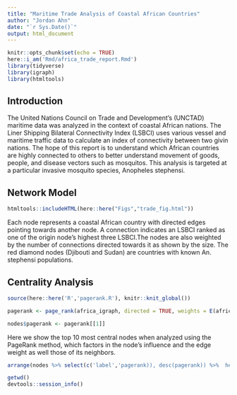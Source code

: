 ```yaml
---
title: "Maritime Trade Analysis of Coastal African Countries"
author: "Jordan Ahn"
date: "`r Sys.Date()`"
output: html_document
---
```


```r
knitr::opts_chunk$set(echo = TRUE)
here::i_am('Rmd/africa_trade_report.Rmd')
library(tidyverse)
library(igraph)
library(htmltools)
```

## Introduction

The United Nations Council on Trade and Development's (UNCTAD) maritime data was analyzed in the context of coastal African nations. The Liner Shipping Bilateral Connectivity Index (LSBCI) uses various vessel and maritime traffic data to calculate an index of connectivity between two givin nations. The hope of this report is to understand which African countries are highly connected to others to better understand movement of goods, people, and disease vectors such as mosquitos. This analysis is targeted at a particular invasive mosquito species, Anopheles stephensi.

## Network Model

```r
htmltools::includeHTML(here::here("Figs","trade_fig.html"))
```
Each node represents a coastal African country with directed edges pointing towards another node. A connection indicates an LSBCI ranked as one of the origin node’s highest three LSBCI.The nodes are also weighted by the number of connections directed towards it as shown by the size. The red diamond nodes (Djibouti and Sudan) are countries with known An. stephensi populations. 


## Centrality Analysis

```r
source(here::here('R','pagerank.R'), knitr::knit_global())

pagerank <- page_rank(africa_igraph, directed = TRUE, weights = E(africa_igraph)$weight)

nodes$pagerank <- pagerank[[1]]

```

Here we show the top 10 most central nodes when analyzed using the PageRank method, which factors in the node's influence and the edge weight as well those of its neighbors.


```r
arrange(nodes %>% select(c('label','pagerank)), desc(pagerank)) %>%  head(10)

```



```r
getwd()
devtools::session_info()
```
